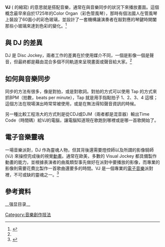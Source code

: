 '''VJ''' ({{lang|en|Video Jockey}} 的縮寫) 的意思就是搭配音樂，通常在與音樂同步的狀況下來播放畫面。這個概念最早來自於1725年的Color Organ（彩色管風琴），那時有個法國人在管風琴上裝設了60面小的彩色玻璃，並設計了一套機構讓演奏者在敲對應的琴鍵時開闔那些小玻璃來達到色彩的變化。<ref name=":0">{{Cite news|url=https://www.thenewslens.com/article/25679|title=一場成功的電音派對不是只有DJ，別忘了帶給你極致視覺享受的「VJ」 - The News Lens 關鍵評論網|last=OOC|date=2015-10-10|newspaper=The News Lens 關鍵評論網|accessdate=2018-08-21|language=zh-TW|archive-date=2022-04-05|archive-url=https://web.archive.org/web/20220405070915/https://www.thenewslens.com/article/25679}}</ref>

== 與 DJ 的差異 ==
DJ 是 Disc Jockey，兩者工作的差異在於使用媒介不同，一個是影像一個是聲音，但最終都是藉由混合多個不同軌道來呈現畫面或聲音給大家。<ref name=":0" />

== 如何與音樂同步 ==
同步的方法有很多，像是對拍，或是對歌詞。對拍的方式可以使用 Tap 的方式來抓BPM（拍數，beats per minute），Tap 就是用手指點拍子 1、2、3、4 這樣；這個方法在現場演出時常常被使用，或是在無法得知聲音資訊的時候。

另一種比較工程浩大的方式則是從CDJ或DJM（兩者都是混音器）輸出Time Code（時間碼）給VJ的電腦，讓電腦知道現在歌跑到哪裡或是哪一首歌開始了。

== 電子音樂靈魂 ==
一場音樂派對，DJ 作為靈魂人物，但其背後還需要燈控師以及所謂的影像騎師 (VJ) 來操控完成後的視覺[[動畫|動畫]]。通常在歐美，多數的 Visual Jockey 都具備製作動畫的能力，並根據表演者的曲風類型事先做好在派對中要播放的影像，而專業的影像則需要花費比製作一首歌曲還要多的時間。VJ 是一個專業的[[電子音樂|電子音樂]]派對裡，不可或缺的靈魂之一。<ref>{{Cite web|url=http://ruidomag.com/dimitri-vegas-like-mike-%E5%B7%A1%E8%BF%B4%E6%BC%94%E5%87%BA-vj-%E9%87%8B%E5%87%BA%E4%B8%89%E5%88%86%E9%90%98%E8%A6%96%E8%A6%BA%E5%8B%95%E7%95%AB/|title=Dimitri Vegas & Like Mike 巡迴演出 VJ 釋出三分鐘視覺動畫 - RuidoMag|accessdate=2018-08-21|work=ruidomag.com|language=zh-TW|archive-date=2022-04-05|archive-url=https://web.archive.org/web/20220405070933/http://ruidomag.com/dimitri-vegas-like-mike-%E5%B7%A1%E8%BF%B4%E6%BC%94%E5%87%BA-vj-%E9%87%8B%E5%87%BA%E4%B8%89%E5%88%86%E9%90%98%E8%A6%96%E8%A6%BA%E5%8B%95%E7%95%AB/}}</ref>

== 參考資料 ==
<references />
__强显目录__

[[Category:音樂創作技法|Category:音樂創作技法]]